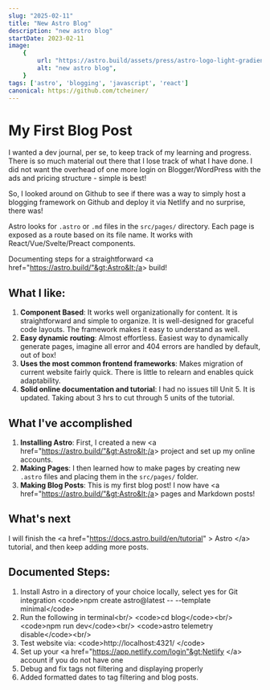 ```yaml
---
slug: "2025-02-11"
title: "New Astro Blog"
description: "new astro blog"
startDate: 2023-02-11
image:
    {
        url: "https://astro.build/assets/press/astro-logo-light-gradient.svg",
        alt: "new astro blog",
    }
tags: ['astro', 'blogging', 'javascript', 'react']
canonical: https://github.com/tcheiner/
---
```

# My First Blog Post

I wanted a dev journal, per se, to keep track of my learning and progress.  There is so much material out there that I lose track of what I have done.  I did not want the overhead of one more login on Blogger/WordPress with the ads and pricing structure - simple is best!  

So, I looked around on Github to see if there was a way to simply host a blogging framework on Github and deploy it via Netlify and no surprise, there was!

Astro looks for `.astro` or `.md` files in the `src/pages/` directory. Each page is exposed as a route based on its file name.  It works with React/Vue/Svelte/Preact components.

Documenting steps for a straightforward &lt;a href="https://astro.build/"&gt;Astro&lt;/a&gt; build! 

## What I like:
1. **Component Based**: It works well organizationally for content.  It is straightforward and simple to organize.  It is well-designed for graceful code layouts.  The framework makes it easy to understand as well.
2. **Easy dynamic routing**: Almost effortless.  Easiest way to dynamically generate pages, imagine all error and 404 errors are handled by default, out of box!
3. **Uses the most common frontend frameworks**: Makes migration of current website fairly quick.  There is little to relearn and enables quick adaptability.
4. **Solid online documentation and tutorial**: I had no issues till Unit 5.  It is updated. Taking about 3 hrs to cut through 5 units of the tutorial.

## What I've accomplished
1. **Installing Astro**: First, I created a new &lt;a href="https://astro.build/"&gt;Astro&lt;/a&gt;  project and set up my online accounts.
2. **Making Pages**: I then learned how to make pages by creating new `.astro` files and placing them in the `src/pages/` folder.
3. **Making Blog Posts**: This is my first blog post! I now have &lt;a href="https://astro.build/"&gt;Astro&lt;/a&gt;  pages and Markdown posts!

## What's next
I will finish the &lt;a href="https://docs.astro.build/en/tutorial" &gt; Astro &lt;/a&gt; tutorial, and then keep adding more posts.

## Documented Steps:
1. Install Astro in a directory of your choice locally, select yes for Git integration
	&lt;code&gt;npm create astro@latest -- --template minimal&lt;/code&gt;
2. Run the following in terminal&lt;br/&gt;
    &lt;code&gt;cd blog&lt;/code&gt;&lt;br/&gt;
    &lt;code&gt;npm run dev&lt;/code&gt;&lt;br/&gt;
    &lt;code&gt;astro telemetry disable&lt;/code&gt;&lt;br/&gt;
3. Test website via:  &lt;code&gt;http://localhost:4321/ &lt;/code&gt;
4. Set up your &lt;a href="https://app.netlify.com/login"&gt;Netlify &lt;/a&gt; account if you do not have one
5. Debug and fix tags not filtering and displaying properly
6. Added formatted dates to tag filtering and blog posts.
